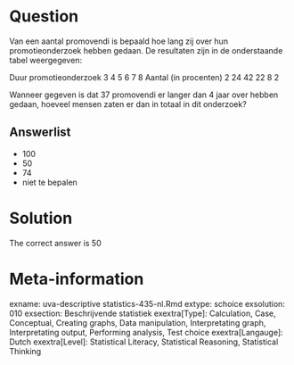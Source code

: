 Question
========

Van een aantal promovendi is bepaald hoe lang zij over hun promotieonderzoek hebben gedaan. De resultaten zijn in de onderstaande tabel weergegeven:

Duur promotieonderzoek 3 4 5 6 7 8
Aantal (in procenten) 2 24 42 22 8 2

Wanneer gegeven is dat 37 promovendi er langer dan 4 jaar over hebben gedaan, hoeveel mensen zaten er dan in totaal in dit onderzoek? 

Answerlist
----------
* 100
* 50
* 74
* niet te bepalen

Solution
========

The correct answer is  50 

Meta-information
================
exname: uva-descriptive statistics-435-nl.Rmd 
extype: schoice 
exsolution: 010 
exsection: Beschrijvende statistiek 
exextra[Type]: Calculation, Case, Conceptual, Creating graphs, Data manipulation, Interpretating graph, Interpretating output, Performing analysis, Test choice 
exextra[Langauge]: Dutch 
exextra[Level]: Statistical Literacy, Statistical Reasoning, Statistical Thinking 
